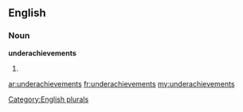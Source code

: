 ==English==

===Noun===
'''underachievements'''

# {{plural of|[[underachievement]]}}

[[Category:English plurals]]

[[ar:underachievements]]
[[fr:underachievements]]
[[my:underachievements]]